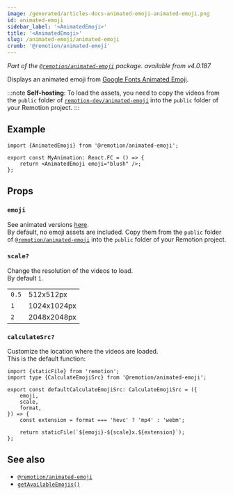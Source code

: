 ```yaml
---
image: /generated/articles-docs-animated-emoji-animated-emoji.png
id: animated-emoji
sidebar_label: '<AnimatedEmoji>'
title: '<AnimatedEmoji>'
slug: /animated-emoji/animated-emoji
crumb: '@remotion/animated-emoji'
---
```



_Part of the [`@remotion/animated-emoji`](/docs/animated-emoji) package._
_available from v4.0.187_

Displays an animated emoji from [Google Fonts Animated Emoji](https://googlefonts.github.io/noto-emoji-animation/).

:::note
**Self-hosting**: To load the assets, you need to copy the videos from the `public` folder of [`remotion-dev/animated-emoji`](https://github.com/remotion-dev/animated-emoji) into the `public` folder of your Remotion project.
:::

## Example

```tsx title="Animation.tsx"
import {AnimatedEmoji} from '@remotion/animated-emoji';

export const MyAnimation: React.FC = () => {
	return <AnimatedEmoji emoji="blush" />;
};
```

## Props

### `emoji`

See animated versions [here](https://googlefonts.github.io/noto-emoji-animation/).  
By default, no emoji assets are included. Copy them from the `public` folder of [`@remotion/animated-emoji`](/docs/animated-emoji) into the `public` folder of your Remotion project.

<AvailableEmoji />

### `scale?`

Change the resolution of the videos to load.  
By default `1`.

<table>
	<tr>
		<td>
			<code>0.5</code>
		</td>
		<td>512x512px</td>
	</tr>
	<tr>
		<td>
			<code>1</code>
		</td>
		<td>1024x1024px</td>
	</tr>
	<tr>
		<td>
			<code>2</code>
		</td>
		<td>2048x2048px</td>
	</tr>
</table>

### `calculateSrc?`

Customize the location where the videos are loaded.  
This is the default function:

```tsx twoslash title="calculate-src.ts"
import {staticFile} from 'remotion';
import type {CalculateEmojiSrc} from '@remotion/animated-emoji';

export const defaultCalculateEmojiSrc: CalculateEmojiSrc = ({
	emoji,
	scale,
	format,
}) => {
	const extension = format === 'hevc' ? 'mp4' : 'webm';

	return staticFile(`${emoji}-${scale}x.${extension}`);
};
```

## See also

- [`@remotion/animated-emoji`](/docs/animated-emoji)
- [`getAvailableEmojis()`](/docs/animated-emoji/get-available-emoji)
